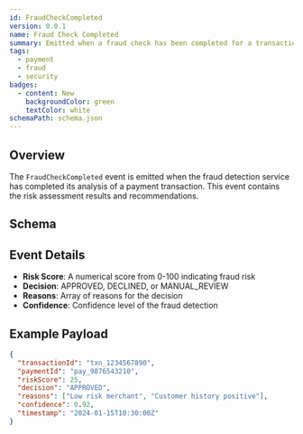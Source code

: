 ```yaml
---
id: FraudCheckCompleted
version: 0.0.1
name: Fraud Check Completed
summary: Emitted when a fraud check has been completed for a transaction
tags:
  - payment
  - fraud
  - security
badges:
  - content: New
    backgroundColor: green
    textColor: white
schemaPath: schema.json
---
```



## Overview

The `FraudCheckCompleted` event is emitted when the fraud detection service has completed its analysis of a payment transaction. This event contains the risk assessment results and recommendations.

## Schema

<SchemaViewer title="FraudCheckCompleted Schema" file="schema.json" />

## Event Details

- **Risk Score**: A numerical score from 0-100 indicating fraud risk
- **Decision**: APPROVED, DECLINED, or MANUAL_REVIEW
- **Reasons**: Array of reasons for the decision
- **Confidence**: Confidence level of the fraud detection

## Example Payload

```json
{
  "transactionId": "txn_1234567890",
  "paymentId": "pay_9876543210",
  "riskScore": 25,
  "decision": "APPROVED",
  "reasons": ["Low risk merchant", "Customer history positive"],
  "confidence": 0.92,
  "timestamp": "2024-01-15T10:30:00Z"
}
```

<Footer />